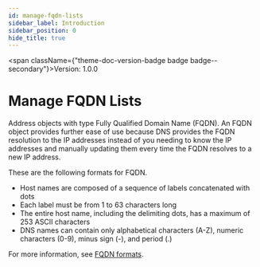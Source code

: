 ```yaml
---
id: manage-fqdn-lists
sidebar_label: Introduction
sidebar_position: 0
hide_title: true
---
```



<span className={"theme-doc-version-badge badge badge--secondary"}>Version: 1.0.0</span>

# Manage FQDN Lists



Address objects with type Fully Qualified Domain Name (FQDN). An FQDN object provides further ease of use because DNS provides the FQDN resolution to the IP addresses instead of you needing to know the IP addresses and manually updating them every time the FQDN resolves to a new IP address.

These are the following formats for FQDN.  

- Host names are composed of a sequence of labels concatenated with dots
- Each label must be from 1 to 63 characters long
- The entire host name, including the delimiting dots, has a maximum of 253 ASCII characters
- DNS names can contain only alphabetical characters (A-Z), numeric characters (0-9), minus sign (-), and period (.)  

For more information, see [FQDN formats](https://en.wikipedia.org/wiki/Hostname).



      